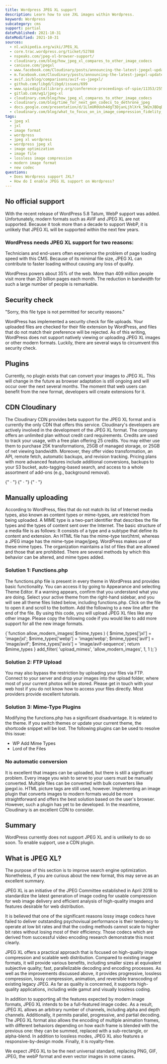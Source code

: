```yaml
---
title: Wordpress JPEG XL support
description: Learn how to use JXL images within Wordpress.
keyword: Wordpress
subcategory: cms
support: partial
datePublished: 2021-10-31
dateModified: 2021-10-31
sources:
  - nl.wikipedia.org/wiki/JPEG_XL
  - core.trac.wordpress.org/ticket/52788
  - nspeaks.com/jpeg-xl-browser-support/
  - cloudinary.com/blog/how_jpeg_xl_compares_to_other_image_codecs
  - caniuse.com/jpegxl
  - www.facebook.com/Cloudinary/posts/announcing-the-latest-jpegxl-update-by-jon-sneyers-discussing-the-background-of-/3065210163546785/
  - m.facebook.com/Cloudinary/posts/announcing-the-latest-jpegxl-update-by-jon-sneyers-discussing-the-background-of-/3065210163546785/?locale2=bs_BA
  - avif.io/blog/comparisons/avif-vs-jpegxl/
  - github.com/libgd/libgd/issues/699
  - www.spiedigitallibrary.org/conference-proceedings-of-spie/11353/2556264/Benchmarking-JPEG-XL-image-compression/10.1117/12.2556264.short?SSO=1
  - gitlab.com/wg1/jpeg-xl
  - cloudinary.com/blog/how_jpeg_xl_compares_to_other_image_codecs
  - cloudinary.com/blog/time_for_next_gen_codecs_to_dethrone_jpeg
  - docs.google.com/presentation/d/1LlmUR0Uoh4dgT3DjanLjhlXrk_5W2nJBDqDAMbhe8v8/edit#slide=id.g9b4791a110_0_357
  - cloudinary.com/blog/what_to_focus_on_in_image_compression_fidelity_or_appeal
tags:
  - jpeg xl
  - jxl
  - image format
  - wordpress
  - jpeg xl wordpress
  - wordpress jpeg xl
  - image optimization
  - image file
  - lossless image compression
  - modern image format
  - new codec
questions:
  - Does Wordpress support JXL?
  - How do I enable JPEG XL support on Wordpress?
---
```


## No official support

With the recent release of WordPress 5.8 Tatum, WebP support was added. Unfortunately, modern formats such as AVIF and JPEG XL are not supported. Because it took more than a decade to support WebP, it is unlikely that JPEG XL will be supported within the next few years.

### WordPress needs JPEG XL support for two reasons:

Technicians and end-users often experience the problem of page loading speed with this CMS. Because of its minimal file size, JPEG XL can contribute to faster loading without causing any loss of quality.

WordPress powers about 35% of the web. More than 409 million people visit more than 20 billion pages each month. The reduction in bandwidth for such a large number of people is remarkable.

## Security check

"Sorry, this file type is not permitted for security reasons."

WordPress has implemented a security check for file uploads. Your uploaded files are checked for their file extension by WordPress, and files that do not match their preference will be rejected. As of this writing, WordPress does not support natively viewing or uploading JPEG XL images or other modern formats. Luckily, there are several ways to circumvent this security check.

## Plugins

Currently, no plugin exists that can convert your images to JPEG XL. This will change in the future as browser adaptation is still ongoing and will occur over the next several months. The moment that web users can benefit from the new format, developers will create extensions for it.

## CDN Cloudinary

The Cloudinary CDN provides beta support for the JPEG XL format and is currently the only CDN that offers this service. Cloudinary's developers are actively involved in the development of the JPEG XL format. The company offers an unlimited plan without credit card requirements. Credits are used to track your usage, with a free plan offering 25 credits. You may either use them to purchase 25K transformations, 25GB of managed storage, or 25GB of net viewing bandwidth. Moreover, they offer video transformation, an API, remote fetch, automatic backups, and revision tracking. Pricing plans with more advanced features include additional conversions, backups to your S3 bucket, auto-tagging-based search, and access to a whole assortment of add-ons (e.g., background removal).

<Link href="cloudinary.com/" text="Homepage" />
{" · "}
<Link
  href="wordpress.org/plugins/cloudinary-image-management-and-manipulation-in-the-cloud-cdn/"
  text="WP Plugin"
  ext
/>
{" · "}
<Link
  href="cloudinary.com/documentation/wordpress_integration"
  text="WP Tutorial"
  ext
/>
{" · "}
<Link
  href="cloudinary.com/blog/cloudinary_supports_jpeg_xl"
  text="JPEG XL article"
  ext
/>

## Manually uploading

According to WordPress, files that do not match its list of Internet media types, also known as content types or mime-types, are restricted from being uploaded. A MIME type is a two-part identifier that describes the file types and the types of content sent over the Internet. The basic structure of a media file is as follows: It consists of a type and a subtype that define its content and extension. An HTML file has the mime-type text/html, whereas a JPEG image has the mime-type image/jpeg. WordPress makes use of these mime types. The organization maintains a list of files that are allowed and those that are prohibited. There are several methods by which this behavior can be altered, and mime types added.

### Solution 1: Functions.php

The functions.php file is present in every theme in WordPress and provides basic functionality. You can access it by going to Appearance and selecting Theme Editor. If a warning appears, confirm that you understand what you are doing. Select your active theme from the right-hand sidebar, and you will see all theme files listed below, including functions.php. Click on the file to open it and scroll to the bottom. Add the following to a new line after the end of the file. By using this code, you will upload JPEG XL files like any other image. Please copy the following code if you would like to add more support for all the new image formats.

<Syntax language="php">
  {`function allow_modern_images( $mime_types ) {
  $mime_types['jxl'] = 'image/jxl';
  $mime_types['webp'] = 'image/webp';
  $mime_types['avif'] = 'image/avif';
  $mime_types['avis'] = 'image/avif-sequence';
  return $mime_types
}
add_filter( 'upload_mimes', 'allow_modern_images', 1, 1 );`}

</Syntax>

### Solution 2: FTP Upload

You may also bypass the restriction by uploading your files via FTP. Connect to your server and drop your images into the upload folder, where most of your current photos will be stored. Please get in touch with your web host if you do not know how to access your files directly. Most providers provide excellent tutorials.

### Solution 3: Mime-Type Plugins

Modifying the functions.php has a significant disadvantage. It is related to the theme. If you switch themes or update your current theme, the shortcode snippet will be lost. The following plugins can be used to resolve this issue:

- WP Add Mime Types
- Lord of the Files

### No automatic conversion

It is excellent that images can be uploaded, but there is still a significant problem. Every image you wish to serve to your users must be manually converted. Multiple files can be converted with bulk converters like jpegxl.io. HTML picture tags are still used, however. Implementing an image plugin that converts images to modern formats would be more straightforward and offers the best solution based on the user's browser. However, such a plugin has yet to be developed. In the meantime, Cloudinary is an excellent CDN to consider.

## Summary

WordPress currently does not support JPEG XL and is unlikely to do so soon. To enable support, use a CDN plugin.

## What is JPEG XL?

The purpose of this section is to improve search engine optimization. Nonetheless, if you are curious about the new format, this may serve as an excellent summary.

JPEG XL is an initiative of the JPEG Committee established in April 2018 to standardize the latest generation of image coding for usable compression for web image delivery and efficient analysis of high-quality images and features desirable for web distribution.

It is believed that one of the significant reasons lossy image codecs have failed to deliver outstanding psychovisual performance is their tendency to operate at low bit rates and that the coding methods cannot scale to higher bit rates without losing most of their efficiency. Those codecs which are derived from successful video encoding research demonstrate this most clearly.

JPEG XL offers a practical approach that is focused on high-quality image compression and scalable web distribution. Compared to existing image formats, it will provide various benefits, including smaller sizes at equivalent subjective quality; fast, parallelizable decoding and encoding processes. As well as the improvements discussed above, it provides progressive, lossless compression, lossy compression, animation, and reversible transcoding of existing legacy JPEG. As far as quality is concerned, it supports high-quality applications, including wide gamut and visually lossless coding.

In addition to supporting all the features expected by modern image formats, JPEG XL intends to be a full-featured image codec. As a result, JPEG XL allows an arbitrary number of channels, including alpha and depth channels. Additionally, it permits parallel, progressive, and partial decoding. The JPEG XL format also allows the encoding of multiple animation frames, with different behaviors depending on how each frame is blended with the previous one: they can be summed, replaced with a sub-rectangle, or alpha-blend. In addition to lossless modes, JPEG XL also features a responsive-by-design mode. Finally, it is royalty-free.

We expect JPEG XL to be the next universal standard, replacing PNG, GIF, JPEG, the webP format and even vector images in some cases.
